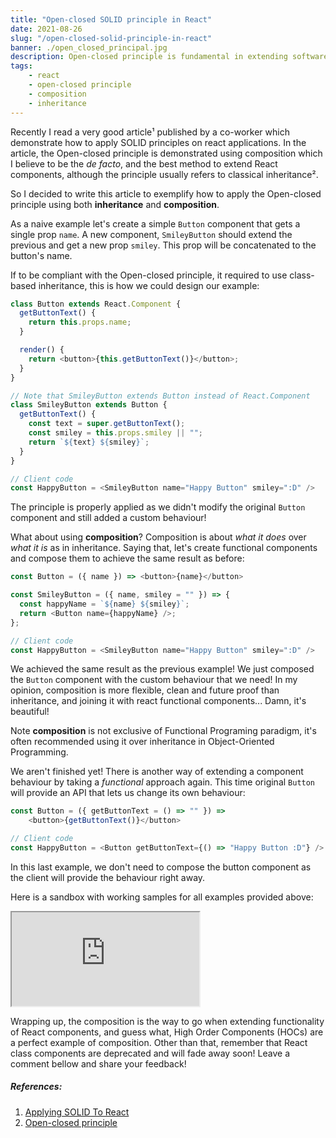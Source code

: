 ```yaml
---
title: "Open-closed SOLID principle in React"
date: 2021-08-26
slug: "/open-closed-solid-principle-in-react"
banner: ./open_closed_principal.jpg
description: Open-closed principle is fundamental in extending software entities and React components are no different, check out how to do it!
tags:
    - react
    - open-closed principle
    - composition
    - inheritance
---
```


Recently I read a very good article¹ published by a co-worker which demonstrate how to apply
SOLID principles on react applications.
In the article, the Open-closed principle is demonstrated using composition which I believe
to be the *de facto*, and the best method to extend React components, although the principle
usually refers to classical inheritance².

So I decided to write this article to exemplify how to apply the Open-closed principle
using both **inheritance** and **composition**.

As a naive example let's create a simple `Button` component that gets a single prop `name`.
A new component, `SmileyButton` should extend the previous and get a new prop `smiley`.
This prop will be concatenated to the button's name.

If to be compliant with the Open-closed principle, it required to use class-based inheritance,
this is how we could design our example:

```js
class Button extends React.Component {
  getButtonText() {
    return this.props.name;
  }

  render() {
    return <button>{this.getButtonText()}</button>;
  }
}

// Note that SmileyButton extends Button instead of React.Component
class SmileyButton extends Button {
  getButtonText() {
    const text = super.getButtonText();
    const smiley = this.props.smiley || "";
    return `${text} ${smiley}`;
  }
}

// Client code
const HappyButton = <SmileyButton name="Happy Button" smiley=":D" />
```
The principle is properly applied as we didn't modify the original `Button` component and still
added a custom behaviour!

What about using **composition**? Composition is about _what it does_ over _what it is_ as in inheritance.
Saying that, let's create functional components and compose them to achieve the same result as before:

```js
const Button = ({ name }) => <button>{name}</button>

const SmileyButton = ({ name, smiley = "" }) => {
  const happyName = `${name} ${smiley}`;
  return <Button name={happyName} />;
};

// Client code
const HappyButton = <SmileyButton name="Happy Button" smiley=":D" />
```

We achieved the same result as the previous example! We just composed the `Button`
component with the custom behaviour that we need! In my opinion, composition is
more flexible, clean and future proof than inheritance, and joining it with react functional
components... Damn, it's beautiful!

Note **composition** is not exclusive of Functional Programing paradigm,
it's often recommended using it over inheritance in Object-Oriented Programming.

We aren't finished yet! There is another way of extending a component behaviour by
taking a _functional_ approach again. This time original `Button` will provide an API that
lets us change its own behaviour:

```js
const Button = ({ getButtonText = () => "" }) =>
    <button>{getButtonText()}</button>

// Client code
const HappyButton = <Button getButtonText={() => "Happy Button :D"} />
```

In this last example, we don't need to compose the button component as the client
will provide the behaviour right away.

Here is a sandbox with working samples for all examples provided above:
<iframe src="https://codesandbox.io/embed/amazing-sara-vtoqm?fontsize=14&hidenavigation=1&theme=dark"
        style={{ width: '100%', height: '500px', border: 0, borderRadius: '4px', overflow: 'hidden'}}
        title="amazing-sara-vtoqm"
        allow="accelerometer; ambient-light-sensor; camera; encrypted-media; geolocation; gyroscope; hid; microphone; midi; payment; usb; vr; xr-spatial-tracking"
        sandbox="allow-forms allow-modals allow-popups allow-presentation allow-same-origin allow-scripts"
></iframe>

Wrapping up, the composition is the way to go when extending functionality of
React components, and guess what, High Order Components (HOCs) are a perfect example of
composition. Other than that, remember that React class components are deprecated
and will fade away soon! Leave a comment bellow and share your feedback!

##### References:
1. [Applying SOLID To React](https://medium.com/docler-engineering/applying-solid-to-react-ca6d1ff926a4)
2. [Open-closed principle](https://en.wikipedia.org/wiki/Open%E2%80%93closed_principle)
